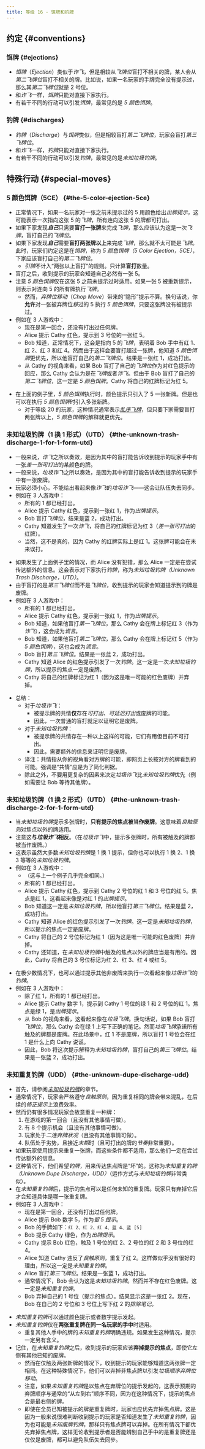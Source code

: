 ```yaml
---
title: 等级 16 - 饵牌和钓牌
---
```



## 约定 \{#conventions\}

### 饵牌 \{#ejections\}

- _饵牌_（_Ejection_）类似于*诈飞*，但是相较从*飞牌位*盲打不相关的牌，某人会从*第二飞牌位*盲打不相关的牌。比如说，如果一名玩家的手牌完全没有提示过，那么其*第二飞牌位*就是 2 号位。
- 和*诈飞*一样，*饵牌*只能对直接下家执行。
- 有若干不同的行动可以引发*饵牌*，最常见的是 _5 颜色饵牌_。

### 钓牌 \{#discharges\}

- _钓牌_（_Discharge_）与*饵牌*类似，但是相较盲打*第二飞牌位*，玩家会盲打*第三飞牌位*。
- 和*诈飞*一样，*钓牌*只能对直接下家执行。
- 有若干不同的行动可以引发*钓牌*，最常见的是*未知垃圾钓牌*。

## 特殊行动 \{#special-moves\}

### 5 颜色饵牌（5CE） \{#the-5-color-ejection-5ce\}

- 正常情况下，如果一名玩家对一张之前未提示过的 5 用颜色给出*出牌提示*，这可能表示一次指向这张 5 的*飞牌*，所有连向这张 5 的牌都可打出。
- 如果下家发现<Em>**自己**</Em>只需要**盲打一张牌**来完成*飞牌*，那么应该认为这是一次*飞牌*，盲打自己的*飞牌位*。
- 如果下家发现<Em>**自己**</Em>需要**盲打两张牌以上**来完成*飞牌*，那么就不太可能是*飞牌*。此时，玩家们约定这是在*饵牌*，称为 _5 颜色饵牌（5 Color Ejection，5CE）_，下家应该盲打自己的*第二飞牌位*。
  - *引牌*不计入“两张以上盲打”的规则。只计算**盲打**数量。
- 盲打之后，收到提示的玩家会知道自己必然有一张 5。
- 注意 *5 颜色饵牌*仅在这张 5 之前未提示过时适用。如果一张 5 被重新提示，则表示对连向 5 的所有牌执行*飞牌*。
  - 然而，_弃牌位移动_（_Chop Move_）带来的“隐形”提示不算。换句话说，你**允许**对一张被弃牌位*移*过的 5 执行 _5 颜色饵牌_，只要这张牌没有被提示过。
- 例如在 3 人游戏中：
  - 现在是第一回合，还没有打出过任何牌。
  - Alice 提示 Cathy 红色，提示到 3 号位的一张红 5。
  - Bob 知道，正常情况下，这会是指向 5 的*飞牌*，表明着 Bob 手中有红 1、红 2、红 3 和红 4。然而由于这样会要盲打超过一张牌，他知道 *5 颜色饵牌*更优先，所以他盲打自己的*第二飞牌位*。结果是一张红 1，成功打出。
  - 从 Cathy 的视角来看，如果 Bob 盲打了自己的*飞牌位*作为对红色提示的回应，那么 Cathy 会认为是在*飞牌*或者*诈飞*。但由于 Bob 盲打了自己的*第二飞牌位*，这一定是 _5 颜色饵牌_。Cathy 将自己的红牌标记为红 5。

<FiveColorEjection />

- 在上面的例子里，*5 颜色饵牌*执行时，颜色提示只引入了 5 一张新牌。但是也可以在执行 *5 颜色饵牌*时引入多张新牌。
  - 对于等级 20 的玩家，这种情况通常表示[_乱序飞牌_](level-20.mdx#the-out-of-order-finesse)，但只要下家需要盲打两张牌以上，*5 颜色饵牌*的解释就更优先。

### 未知垃圾钓牌（1 换 1 形式）（UTD） \{#the-unknown-trash-discharge-1-for-1-form-utd\}

- 一般来说，*诈飞*之所以奏效，是因为其中的盲打能告诉收到提示的玩家手中有一张*差一张可打出*的某颜色的牌。
- 一般来说，*垃圾诈飞*之所以奏效，是因为其中的盲打能告诉收到提示的玩家手中有一张废牌。
- 玩家必须小心，不能给出看起来像*诈飞*的*垃圾诈飞*——这会让队伍失去同步。
- 例如在 3 人游戏中：
  - 所有的 1 都已经打出。
  - Alice 提示 Cathy 红色，提示到一张红 1，作为*出牌提示*。
  - Bob 盲打*飞牌位*，结果是蓝 2，成功打出。
  - Cathy 知道发生了一次*诈飞*，将自己的红牌标记为红 3（*差一张可打出*的红牌）。
  - 当然，这不是真的，因为 Cathy 的红牌实际上是红 1。这张牌可能会在未来误打。

<IllegalTrashBluff />

- 如果发生了上面例子里的情况，而 Alice 没有犯错，那么 Alice 一定是在尝试传达额外的信息。这会表示对下家执行*钓牌*，称为*未知垃圾钓牌（Unknown Trash Discharge，UTD）*。
- 由于盲打的是*第三飞牌位*而不是*飞牌位*，收到提示的玩家会知道提示到的牌是废牌。
- 例如在 3 人游戏中：
  - 所有的 1 都已经打出。
  - Alice 提示 Cathy 红色，提示到一张红 1，作为*出牌提示*。
  - Bob 知道，如果他盲打*第一飞牌位*，那么 Cathy 会在牌上标记红 3（作为*诈飞*），这会成为*谎言*。
  - Bob 知道，如果他盲打*第二飞牌位*，那么 Cathy 会在牌上标记红 5（作为 _5 颜色饵牌_），这也会成为*谎言*。
  - Bob 盲打*第三飞牌位*。结果是一张蓝 2，成功打出。
  - Cathy 知道 Alice 的红色提示引发了一次*钓牌*。这一定是一次*未知垃圾钓牌*，所以提示的焦点一定是废牌。
  - Cathy 将自己的红牌标记为红 1（因为这是唯一可能的红色废牌）并弃掉。

<UnknownTrashDischarge />

- 总结：
  - 对于*垃圾诈飞*：
    - 被提示牌的共情**仅**存在*可打出*、*可延迟打出*或废牌的可能。
    - 因此，一次普通的盲打就足以证明它是废牌。
  - 对于*未知垃圾钓牌*：
    - 被提示牌的共情存在一种以上这样的可能，它们有用但目前不可打出。
    - 因此，需要额外的信息来证明它是废牌。
  - 译注：共情指从你的视角看对方牌的可能，即网页上长按对方的牌看到的可能。强调是“共情”应是为了简化判据。
  - 除此之外，不要用更复杂的因素来决定*垃圾诈飞*比*未知垃圾钓牌*优先（例如需要让 Bob 等待其他牌）。

### 未知垃圾钓牌（1 换 2 形式）（UTD） \{#the-unknown-trash-discharge-2-for-1-form-utd\}

- 当*未知垃圾钓牌*提示多张牌时，**只有提示的焦点被当作废牌**。这意味着*良触原则*对焦点以外的牌适用。
- 注意这**与*垃圾诈飞*相反**。（在*垃圾诈飞*中，提示多张牌时，所有被触及的牌都被当作废牌。）
- 这表示虽然大多数*未知垃圾钓牌*是 1 换 1 提示，但你也可以执行 1 换 2、1 换 3 等等的*未知垃圾钓牌*。
- 例如在 3 人游戏中：
  - （这与上一个例子几乎完全相同。）
  - 所有的 1 都已经打出。
  - Alice 提示 Cathy 红色，提示到 Cathy 2 号位的红 1 和 3 号位的红 5。焦点是红 1。这看起来像是对红 1 的*出牌提示*。
  - Bob 知道这一定是*未知垃圾钓牌*，所以他盲打*第三飞牌位*。结果是蓝 2，成功打出。
  - Cathy 知道 Alice 的红色提示引发了一次*钓牌*。这一定是*未知垃圾钓牌*，所以提示的焦点一定是废牌。
  - Cathy 将自己的 2 号位标记为红 1（因为这是唯一可能的红色废牌）并弃掉。
  - Cathy 还知道，在*未知垃圾钓牌*中触及的焦点以外的牌应当是有用的。因此，Cathy 将自己的 3 号位标记为红 2、红 3、红 4 或红 5。

<UnknownTrashDischargeTwoForOne />

- 在极少数情况下，也可以通过提示其他非废牌来执行一次看起来像*垃圾诈飞*的*钓牌*。
- 例如在 3 人游戏中：
  - 除了红 1，所有的 1 都已经打出。
  - Alice 提示 Cathy 数字 1，提示到 Cathy 1 号位的绿 1 和 2 号位的红 1。焦点是绿 1，是*出牌提示*。
  - 从 Bob 的视角来看，这看起来像在*垃圾飞牌*。换句话说，如果 Bob 盲打*飞牌位*，那么 Cathy 会在绿 1 上写下正确的笔记。然而*垃圾飞牌*承诺所有触及的牌都是废牌。在此场景中，红 1 不是废牌，所以盲打 1 号位会在红 1 是什么上向 Cathy 说谎。
  - 因此，Bob 将这次提示解释为*未知垃圾钓牌*，盲打自己的*第三飞牌位*。结果是一张蓝 2，成功打出。

<UnknownTrashDischargeTwoForOne2 />

### 未知重复钓牌（UDD） \{#the-unknown-dupe-discharge-udd\}

- 首先，请参阅[_未知垃圾钓牌_](#the-unknown-trash-discharge-1-for-1-form-utd)的章节。
- 通常情况下，玩家会严格遵守*良触原则*，因为重复相同的牌会带来混乱，在后续的*修正提示*上浪费效率。
- 然而仍有很多情况玩家会故意重复一种牌：
  1. 在游戏的第一回合（且没有其他事情可做）。
  2. 有 8 个提示机会（且没有其他事情可做）。
  3. 玩家处于*二连弃牌状况*（且没有其他事情可做）。
  4. 队伍处于劣势，且接近*末期*时（且可打出的牌的*节奏*非常重要）。
- 如果玩家使用提示来重复一张牌，而这些条件都不适用，那么他们一定在尝试传达额外的信息。
- 这种情况下，他们希望*钓牌*，用来传达焦点牌是“坏”的。这称为*未知重复钓牌（Unknown Dupe Discharge，UDD）*（运作方式与*未知垃圾钓牌*非常类似）。
- 在*未知重复钓牌*后，提示的焦点可以是任何未知的重复牌。玩家只有弃掉它后才会知道具体是哪一张重复牌。
- 例如在 3 人游戏中：
  - 现在是第一回合，还没有打出过任何牌。
  - Alice 提示 Bob 数字 5，作为*留 5 提示*。
  - Bob 的手牌如下：`红 2、红 2、红 4、蓝 4、蓝 [5]`
  - Bob 提示 Cathy 绿色，作为*出牌提示*。
  - Cathy 提示 Bob 红色，触及 1 号位的红 2、2 号位的红 2 和 3 号位的红 4。
  - Alice 知道 Cathy 违反了*良触原则*，重复了红 2。这样做似乎没有很好的理由，所以这一定是*未知重复钓牌*。
  - Alice 盲打*第三飞牌位*。结果是一张蓝 1，成功打出。
  - 通常情况下，Bob 会认为这是*未知垃圾钓牌*。然而并不存在红色废牌。这一定是*未知重复钓牌*。
  - Bob 弃掉自己的 1 号位（提示的焦点）。结果显示这是一张红 2。现在，Bob 在自己的 2 号位和 3 号位上写下红 2 的*排除笔记*。

<UnknownDupeDischarge />

- *未知重复钓牌*可以通过颜色提示或者数字提示发起。
- *未知重复钓牌*仅在**两张重复牌在同一名玩家的手中**时适用。
  - 重复其他人手中的牌的*未知重复钓牌*明确违规。如果发生这种情况，提示一定另有含义。
- 记住，在*未知重复钓牌*之后，收到提示的玩家应该**弃掉提示的焦点**，即使它左侧有其他已知的废牌。
  - 然而在仅触及两张新牌的情况下，收到提示的玩家能够知道这两张牌一定相同。在这种特殊情况下，他们可以弃掉非焦点牌以引发*垃圾顺序弃牌位移动*。
  - 注意，如果*未知重复钓牌*是以焦点在弃牌位的提示发起的，这表示预期的弃牌顺序与通常的“从左到右”顺序不同，因为在这种情况下，提示的焦点会是最右侧的牌。
  - 即使在全员已知被提示的牌是重复牌时，玩家也应优先弃掉焦点牌。这是因为一般来说很难判断收到提示的玩家是否知道发生了*未知重复钓牌*，因为也可能是*未知废牌钓牌*，那样只有焦点牌可以弃掉。在所有情况下都优先弃掉焦点牌，这样无论收到提示者是否能辨别自己手中的是重复牌还是仅仅是废牌，都可以避免队伍失去同步。
